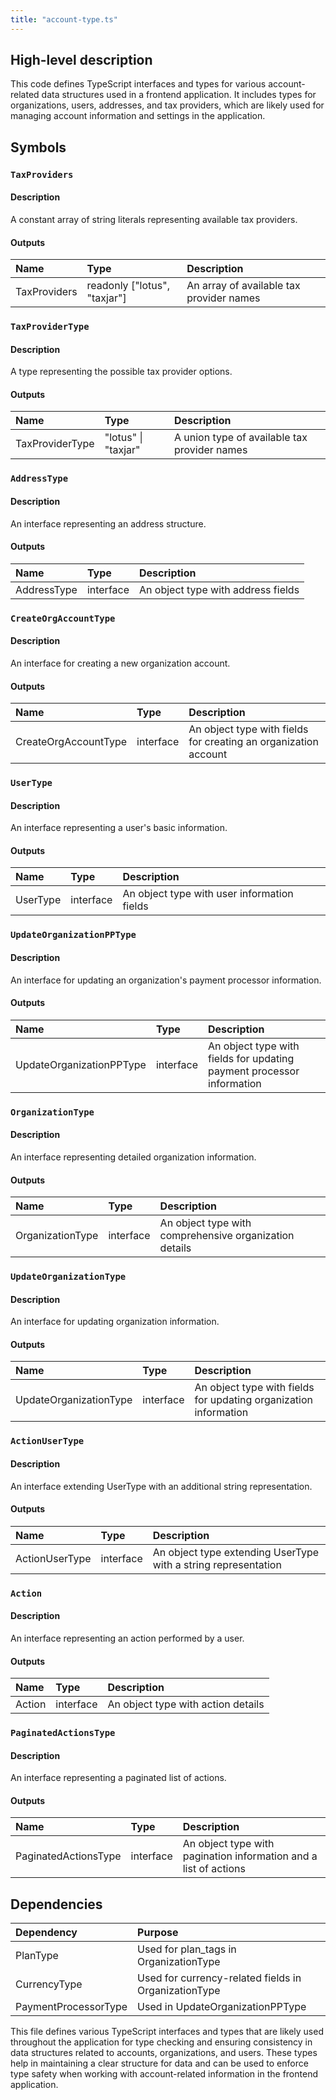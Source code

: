 ```yaml
---
title: "account-type.ts"
---
```


## High-level description
This code defines TypeScript interfaces and types for various account-related data structures used in a frontend application. It includes types for organizations, users, addresses, and tax providers, which are likely used for managing account information and settings in the application.

## Symbols

### `TaxProviders`
#### Description
A constant array of string literals representing available tax providers.

#### Outputs
| Name | Type | Description |
|:-----|:-----|:------------|
| TaxProviders | readonly ["lotus", "taxjar"] | An array of available tax provider names |

### `TaxProviderType`
#### Description
A type representing the possible tax provider options.

#### Outputs
| Name | Type | Description |
|:-----|:-----|:------------|
| TaxProviderType | "lotus" \| "taxjar" | A union type of available tax provider names |

### `AddressType`
#### Description
An interface representing an address structure.

#### Outputs
| Name | Type | Description |
|:-----|:-----|:------------|
| AddressType | interface | An object type with address fields |

### `CreateOrgAccountType`
#### Description
An interface for creating a new organization account.

#### Outputs
| Name | Type | Description |
|:-----|:-----|:------------|
| CreateOrgAccountType | interface | An object type with fields for creating an organization account |

### `UserType`
#### Description
An interface representing a user's basic information.

#### Outputs
| Name | Type | Description |
|:-----|:-----|:------------|
| UserType | interface | An object type with user information fields |

### `UpdateOrganizationPPType`
#### Description
An interface for updating an organization's payment processor information.

#### Outputs
| Name | Type | Description |
|:-----|:-----|:------------|
| UpdateOrganizationPPType | interface | An object type with fields for updating payment processor information |

### `OrganizationType`
#### Description
An interface representing detailed organization information.

#### Outputs
| Name | Type | Description |
|:-----|:-----|:------------|
| OrganizationType | interface | An object type with comprehensive organization details |

### `UpdateOrganizationType`
#### Description
An interface for updating organization information.

#### Outputs
| Name | Type | Description |
|:-----|:-----|:------------|
| UpdateOrganizationType | interface | An object type with fields for updating organization information |

### `ActionUserType`
#### Description
An interface extending UserType with an additional string representation.

#### Outputs
| Name | Type | Description |
|:-----|:-----|:------------|
| ActionUserType | interface | An object type extending UserType with a string representation |

### `Action`
#### Description
An interface representing an action performed by a user.

#### Outputs
| Name | Type | Description |
|:-----|:-----|:------------|
| Action | interface | An object type with action details |

### `PaginatedActionsType`
#### Description
An interface representing a paginated list of actions.

#### Outputs
| Name | Type | Description |
|:-----|:-----|:------------|
| PaginatedActionsType | interface | An object type with pagination information and a list of actions |

## Dependencies
| Dependency | Purpose |
|:-----------|:--------|
| PlanType | Used for plan_tags in OrganizationType |
| CurrencyType | Used for currency-related fields in OrganizationType |
| PaymentProcessorType | Used in UpdateOrganizationPPType |

This file defines various TypeScript interfaces and types that are likely used throughout the application for type checking and ensuring consistency in data structures related to accounts, organizations, and users. These types help in maintaining a clear structure for data and can be used to enforce type safety when working with account-related information in the frontend application.